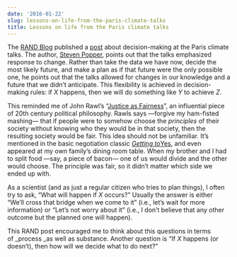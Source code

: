 ```yaml
---
date: '2016-01-22'
slug: lessons-on-life-from-the-paris-climate-talks
title: Lessons on life from the Paris climate talks
---
```


The [RAND Blog](http://www.rand.org/blog.html) published a [post](http://www.rand.org/blog/2015/12/paris-gets-the-decision-science-right.html) about decision-making at the Paris climate talks. The author, [Steven Popper](http://www.rand.org/about/people/p/popper_steven_w.html), points out that the talks emphasized response to change. Rather than take the data we have now, decide the most likely future, and make a plan as if that future were the only possible one, he points out that the talks allowed for changes in our knowledge and a future that we didn't anticipate. This flexibility is achieved in decision-making rules: if _X_ happens, then we will do something like _Y_ to achieve _Z_.

This reminded me of John Rawl's "[Justice as Fairness](http://www.jstor.org/stable/2265349)", an influential piece of 20th century political philosophy. Rawls says —forgive my ham-fisted mashing— that if people were to somehow choose the _principles_ of their society without knowing who they would be in that society, then the resulting society would be fair. This idea should not be unfamiliar. It's mentioned in the basic negotiation classic _[Getting to](http://www.amazon.com/Getting-Yes-Negotiating-Agreement-Without/dp/0140157352)_[ Yes](http://www.amazon.com/Getting-Yes-Negotiating-Agreement-Without/dp/0140157352), and even appeared at my own family's dining room table. When my brother and I had to split food —say, a piece of bacon— one of us would divide and the other would choose. The principle was fair, so it didn't matter which side we ended up with.

As a scientist (and as just a regular citizen who tries to plan things), I often try to ask, "What will happen if _X_ occurs?" Usually the answer is either "We'll cross that bridge when we come to it" (i.e., let's wait for more information) or "Let's not worry about it" (i.e., I don't believe that any other outcome but the planned one will happen).

This RAND post encouraged me to think about this questions in terms of _process _as well as substance. Another question is "If _X_ happens (or doesn't), then how will we decide what to do next?"